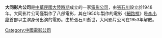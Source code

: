 {{Unreferenced|time=2021-01-24T10:53:45+00:00}}
'''大同影片公司'''是[[中華民國大陸時期|中華民國大陸時期]]成立的一家[[電影公司|電影公司]]，由[[張石川|張石川]]設立於1948年。大同影片公司僅製作了八部電影，其在1950年製作的電影《[[細路祥_(1950年電影)|細路祥]]》是[[李小龍|李小龍]]首部以主演身份出演的電影。由於張石川逝世，大同影片公司在1953年解散。

[[Category:中國電影公司|Category:中國電影公司]]
{{Company-stub}}
{{movie-stub}}